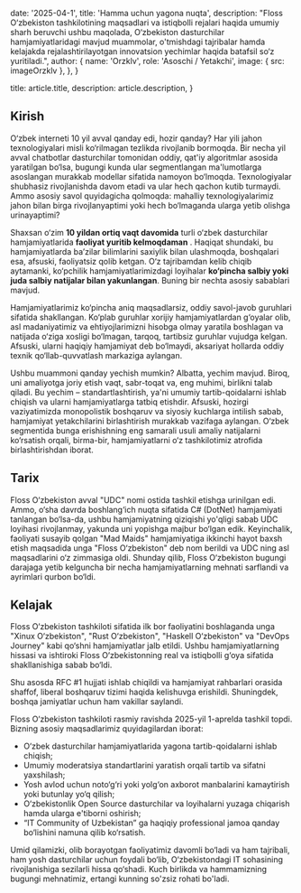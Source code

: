 
  date: '2025-04-1',
  title: 'Hamma uchun yagona nuqta',
  description:
    "Floss O‘zbekiston tashkilotining maqsadlari va istiqbolli rejalari haqida umumiy sharh beruvchi ushbu maqolada, O‘zbekiston dasturchilar hamjamiyatlaridagi mavjud muammolar, o'tmishdagi tajribalar hamda kelajakda rejalashtirilayotgan innovatsion yechimlar haqida batafsil so‘z yuritiladi.",
  author: {
    name: 'Orzklv',
    role: 'Asoschi / Yetakchi',
    image: { src: imageOrzklv },
  },
}

  title: article.title,
  description: article.description,
}

## Kirish

O‘zbek interneti 10 yil avval qanday edi, hozir qanday? Har yili jahon texnologiyalari misli ko‘rilmagan tezlikda rivojlanib bormoqda. Bir necha yil avval chatbotlar dasturchilar tomonidan oddiy, qat'iy algoritmlar asosida yaratilgan bo‘lsa, bugungi kunda ular segmentlangan ma'lumotlarga asoslangan murakkab modellar sifatida namoyon bo‘lmoqda. Texnologiyalar shubhasiz rivojlanishda davom etadi va ular hech qachon kutib turmaydi. Ammo asosiy savol quyidagicha qolmoqda: mahalliy texnologiyalarimiz jahon bilan birga rivojlanyaptimi yoki hech bo‘lmaganda ularga yetib olishga urinayaptimi?

Shaxsan o‘zim **10 yildan ortiq vaqt davomida** turli o‘zbek dasturchilar hamjamiyatlarida **faoliyat yuritib kelmoqdaman** . Haqiqat shundaki, bu hamjamiyatlarda ba’zilar bilimlarini saxiylik bilan ulashmoqda, boshqalari esa, afsuski, faoliyatsiz qolib ketgan. O‘z tajribamdan kelib chiqib aytamanki, ko‘pchilik hamjamiyatlarimizdagi loyihalar **ko‘pincha salbiy yoki juda salbiy natijalar bilan yakunlangan**. Buning bir nechta asosiy sabablari mavjud.

Hamjamiyatlarimiz ko‘pincha aniq maqsadlarsiz, oddiy savol-javob guruhlari sifatida shakllangan. Ko‘plab guruhlar xorijiy hamjamiyatlardan g‘oyalar olib, asl madaniyatimiz va ehtiyojlarimizni hisobga olmay yaratila boshlagan va natijada o‘ziga xosligi bo‘lmagan, tarqoq, tartibsiz guruhlar vujudga kelgan. Afsuski, ularni haqiqiy hamjamiyat deb bo‘lmaydi, aksariyat hollarda oddiy texnik qo‘llab-quvvatlash markaziga aylangan.

Ushbu muammoni qanday yechish mumkin? Albatta, yechim mavjud. Biroq, uni amaliyotga joriy etish vaqt, sabr-toqat va, eng muhimi, birlikni talab qiladi. Bu yechim – standartlashtirish, ya'ni umumiy tartib-qoidalarni ishlab chiqish va ularni hamjamiyatlarga tatbiq etishdir. Afsuski, hozirgi vaziyatimizda monopolistik boshqaruv va siyosiy kuchlarga intilish sabab, hamjamiyat yetakchilarini birlashtirish murakkab vazifaga aylangan. O‘zbek segmentida bunga erishishning eng samarali usuli amaliy natijalarni ko‘rsatish orqali, birma-bir, hamjamiyatlarni o‘z tashkilotimiz atrofida birlashtirishdan iborat.

## Tarix

Floss O‘zbekiston avval "UDC" nomi ostida tashkil etishga urinilgan edi. Ammo, o‘sha davrda boshlang‘ich nuqta sifatida C# (DotNet) hamjamiyati tanlangan bo‘lsa-da, ushbu hamjamiyatning qiziqishi yo'qligi sabab UDC loyihasi rivojlanmay, yakunda uni yopishga majbur bo‘lgan edik. Keyinchalik, faoliyati susayib qolgan "Mad Maids" hamjamiyatiga ikkinchi hayot baxsh etish maqsadida unga "Floss O‘zbekiston" deb nom berildi va UDC ning asl maqsadlarini o‘z zimmasiga oldi. Shunday qilib, Floss O‘zbekiston bugungi darajaga yetib kelguncha bir necha hamjamiyatlarning mehnati sarflandi va ayrimlari qurbon bo‘ldi.

## Kelajak

<TopTip>
  Floss O‘zbekiston tashkiloti sifatida ilk bor faoliyatini boshlaganda unga
  "Xinux O‘zbekiston", "Rust O‘zbekiston", "Haskell O‘zbekiston" va "DevOps
  Journey" kabi qo‘shni hamjamiyatlar jalb etildi. Ushbu hamjamiyatlarning
  hissasi va ishtiroki Floss O‘zbekistonning real va istiqbolli g‘oya sifatida
  shakllanishiga sabab bo‘ldi.
</TopTip>

Shu asosda RFC #1 hujjati ishlab chiqildi va hamjamiyat rahbarlari orasida shaffof, liberal boshqaruv tizimi haqida kelishuvga erishildi. Shuningdek, boshqa jamiyatlar uchun ham vakillar saylandi.

Floss O‘zbekiston tashkiloti rasmiy ravishda 2025-yil 1-aprelda tashkil topdi. Bizning asosiy maqsadlarimiz quyidagilardan iborat:

- O‘zbek dasturchilar hamjamiyatlarida yagona tartib-qoidalarni ishlab chiqish;
- Umumiy moderatsiya standartlarini yaratish orqali tartib va sifatni yaxshilash;
- Yosh avlod uchun noto‘g‘ri yoki yolg‘on axborot manbalarini kamaytirish yoki butunlay yo‘q qilish;
- O‘zbekistonlik Open Source dasturchilar va loyihalarni yuzaga chiqarish hamda ularga e'tiborni oshirish;
- “IT Community of Uzbekistan” ga haqiqiy professional jamoa qanday bo‘lishini namuna qilib ko‘rsatish.

Umid qilamizki, olib borayotgan faoliyatimiz davomli bo‘ladi va ham tajribali, ham yosh dasturchilar uchun foydali bo‘lib, O‘zbekistondagi IT sohasining rivojlanishiga sezilarli hissa qo‘shadi. Kuch birlikda va hammamizning bugungi mehnatimiz, ertangi kunning so'zsiz rohati bo'ladi.

